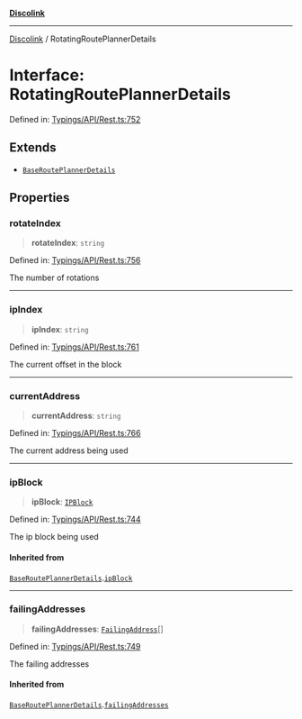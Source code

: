 [**Discolink**](../README.md)

***

[Discolink](../globals.md) / RotatingRoutePlannerDetails

# Interface: RotatingRoutePlannerDetails

Defined in: [Typings/API/Rest.ts:752](https://github.com/Archayu/discolink/blob/ddfd70ea55cc6996bf3567765f64fb3824cd3f79/src/Typings/API/Rest.ts#L752)

## Extends

- [`BaseRoutePlannerDetails`](BaseRoutePlannerDetails.md)

## Properties

### rotateIndex

> **rotateIndex**: `string`

Defined in: [Typings/API/Rest.ts:756](https://github.com/Archayu/discolink/blob/ddfd70ea55cc6996bf3567765f64fb3824cd3f79/src/Typings/API/Rest.ts#L756)

The number of rotations

***

### ipIndex

> **ipIndex**: `string`

Defined in: [Typings/API/Rest.ts:761](https://github.com/Archayu/discolink/blob/ddfd70ea55cc6996bf3567765f64fb3824cd3f79/src/Typings/API/Rest.ts#L761)

The current offset in the block

***

### currentAddress

> **currentAddress**: `string`

Defined in: [Typings/API/Rest.ts:766](https://github.com/Archayu/discolink/blob/ddfd70ea55cc6996bf3567765f64fb3824cd3f79/src/Typings/API/Rest.ts#L766)

The current address being used

***

### ipBlock

> **ipBlock**: [`IPBlock`](IPBlock.md)

Defined in: [Typings/API/Rest.ts:744](https://github.com/Archayu/discolink/blob/ddfd70ea55cc6996bf3567765f64fb3824cd3f79/src/Typings/API/Rest.ts#L744)

The ip block being used

#### Inherited from

[`BaseRoutePlannerDetails`](BaseRoutePlannerDetails.md).[`ipBlock`](BaseRoutePlannerDetails.md#ipblock)

***

### failingAddresses

> **failingAddresses**: [`FailingAddress`](FailingAddress.md)[]

Defined in: [Typings/API/Rest.ts:749](https://github.com/Archayu/discolink/blob/ddfd70ea55cc6996bf3567765f64fb3824cd3f79/src/Typings/API/Rest.ts#L749)

The failing addresses

#### Inherited from

[`BaseRoutePlannerDetails`](BaseRoutePlannerDetails.md).[`failingAddresses`](BaseRoutePlannerDetails.md#failingaddresses)
